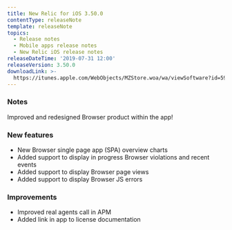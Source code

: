 ```yaml
---
title: New Relic for iOS 3.50.0
contentType: releaseNote
template: releaseNote
topics:
  - Release notes
  - Mobile apps release notes
  - New Relic iOS release notes
releaseDateTime: '2019-07-31 12:00'
releaseVersion: 3.50.0
downloadLink: >-
  https://itunes.apple.com/WebObjects/MZStore.woa/wa/viewSoftware?id=594038638&mt=8
---
```


### Notes

Improved and redesigned Browser product within the app!

### New features

* New Browser single page app (SPA) overview charts
* Added support to display in progress Browser violations and recent events
* Added support to display Browser page views
* Added support to display Browser JS errors

### Improvements

* Improved real agents call in APM
* Added link in app to license documentation
